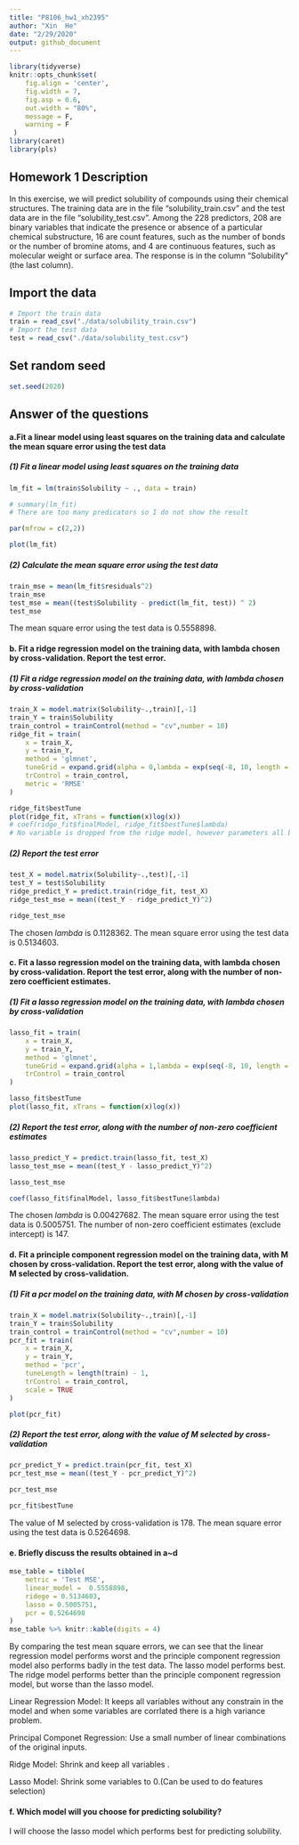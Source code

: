 ```yaml
---
title: "P8106_hw1_xh2395"
author: "Xin  He"
date: "2/29/2020"
output: github_document
---
```


```r
library(tidyverse)
knitr::opts_chunk$set(
    fig.align = 'center',
    fig.width = 7,
    fig.asp = 0.6,
    out.width = "80%",
    message = F,
    warning = F
 )
library(caret)
library(pls)
```

## Homework 1 Description

In this exercise, we will predict solubility of compounds using their chemical structures.
The training data are in the file "solubility_train.csv" and the test data are in the file "solubility_test.csv". Among the 228 predictors, 208 are binary variables that indicate the presence or absence of a particular chemical substructure, 16 are count features, such as the number of bonds or the number of bromine atoms, and 4 are continuous features, such as molecular
weight or surface area. The response is in the column "Solubility" (the last column).

## Import the data

```r
# Import the train data
train = read_csv("./data/solubility_train.csv")
# Import the test data
test = read_csv("./data/solubility_test.csv")
```

## Set random seed

```r
set.seed(2020)
```


## Answer of the questions

#### a.Fit a linear model using least squares on the training data and calculate the mean square error using the test data

##### (1) Fit a linear model using least squares on the training data

```r
lm_fit = lm(train$Solubility ~ ., data = train)

# summary(lm_fit)
# There are too many predicators so I do not show the result

par(mfrow = c(2,2))

plot(lm_fit)
```

##### (2) Calculate the mean square error using the test data

```r
train_mse = mean(lm_fit$residuals^2)
train_mse
test_mse = mean((test$Solubility - predict(lm_fit, test)) ^ 2)
test_mse
```

The mean square error using the test data is 0.5558898.

#### b. Fit a ridge regression model on the training data, with lambda chosen by cross-validation. Report the test error.

##### (1) Fit a ridge regression model on the training data, with lambda chosen by cross-validation

```r
train_X = model.matrix(Solubility~.,train)[,-1]
train_Y = train$Solubility
train_control = trainControl(method = "cv",number = 10)
ridge_fit = train(
    x = train_X,
    y = train_Y, 
    method = 'glmnet',
    tuneGrid = expand.grid(alpha = 0,lambda = exp(seq(-8, 10, length = 100))),
    trControl = train_control,
    metric = 'RMSE'
)
```

```r
ridge_fit$bestTune
plot(ridge_fit, xTrans = function(x)log(x))
# coef(ridge_fit$finalModel, ridge_fit$bestTune$lambda)
# No variable is dropped from the ridge model, however parameters all become smaller.
```

##### (2) Report the test error

```r
test_X = model.matrix(Solubility~.,test)[,-1]
test_Y = test$Solubility
ridge_predict_Y = predict.train(ridge_fit, test_X)
ridge_test_mse = mean((test_Y - ridge_predict_Y)^2)

ridge_test_mse
```

The chosen $lambda$ is 0.1128362. The mean square error using the test data is 0.5134603.

#### c. Fit a lasso regression model on the training data, with lambda chosen by cross-validation. Report the test error, along with the number of non-zero coefficient estimates.

##### (1) Fit a lasso regression model on the training data, with lambda chosen by cross-validation

```r
lasso_fit = train(
    x = train_X,
    y = train_Y, 
    method = 'glmnet',
    tuneGrid = expand.grid(alpha = 1,lambda = exp(seq(-8, 10, length = 100))),
    trControl = train_control
)
```

```r
lasso_fit$bestTune
plot(lasso_fit, xTrans = function(x)log(x))
```

##### (2) Report the test error, along with the number of non-zero coefficient estimates
```r
lasso_predict_Y = predict.train(lasso_fit, test_X)
lasso_test_mse = mean((test_Y - lasso_predict_Y)^2)

lasso_test_mse

coef(lasso_fit$finalModel, lasso_fit$bestTune$lambda) 
```

The chosen $lambda$ is 0.00427682. The mean square error using the test data is 0.5005751.
The number of non-zero coefficient estimates (exclude intercept) is 147.

#### d. Fit a principle component regression model on the training data, with M chosen by cross-validation. Report the test error, along with the value of M selected by cross-validation.

##### (1) Fit a pcr model on the training data, with M chosen by cross-validation

```r
train_X = model.matrix(Solubility~.,train)[,-1]
train_Y = train$Solubility
train_control = trainControl(method = "cv",number = 10)
pcr_fit = train(
    x = train_X,
    y = train_Y, 
    method = 'pcr',
    tuneLength = length(train) - 1,
    trControl = train_control,
    scale = TRUE
)
```

```r
plot(pcr_fit)
```

##### (2) Report the test error, along with the value of M selected by cross-validation

```r
pcr_predict_Y = predict.train(pcr_fit, test_X)
pcr_test_mse = mean((test_Y - pcr_predict_Y)^2)

pcr_test_mse

pcr_fit$bestTune
```

The value of M selected by cross-validation is 178. The mean square error using the test data is 0.5264698.

#### e. Briefly discuss the results obtained in a~d

```r
mse_table = tibble(
    metric = 'Test MSE',
    linear_model =  0.5558898,
    ridege = 0.5134603,
    lasso = 0.5005751,
    pcr = 0.5264698 
)
mse_table %>% knitr::kable(digits = 4)
```

By comparing the test mean square errors, we can see that the linear regression model performs worst and the principle component regression model also performs badly in the test data. The lasso model performs best. The ridge model performs better than the principle component regression model, but worse than the lasso model.   

Linear Regression Model: It keeps all variables without any constrain in the model and when some variables are corrlated there is a high variance problem.

Principal Componet Regression: Use a small number of linear combinations of the original inputs.

Ridge Model: Shrink and keep all variables .

Lasso Model: Shrink some variables to 0.(Can be used to do features selection)

#### f. Which model will you choose for predicting solubility?

I will choose the lasso model which performs best for predicting solubility.







